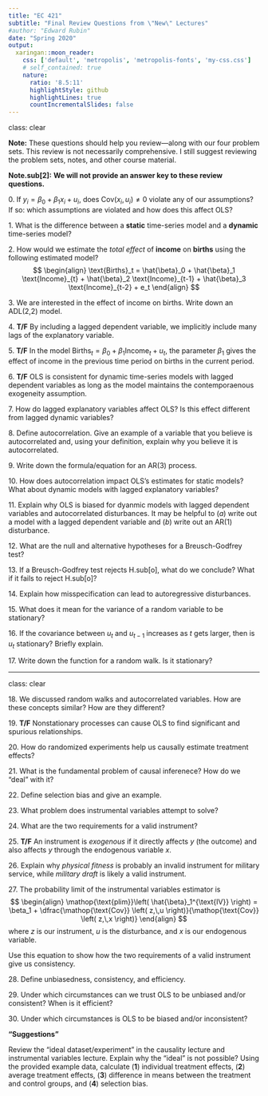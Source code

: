 ```yaml
---
title: "EC 421"
subtitle: "Final Review Questions from \"New\" Lectures"
#author: "Edward Rubin"
date: "Spring 2020"
output:
  xaringan::moon_reader:
    css: ['default', 'metropolis', 'metropolis-fonts', 'my-css.css']
    # self_contained: true
    nature:
      ratio: '8.5:11'
      highlightStyle: github
      highlightLines: true
      countIncrementalSlides: false
---
```

class: clear

**Note:** These questions should help you review—along with our four problem sets. This review is not necessarily comprehensive. I still suggest reviewing the problem sets, notes, and other course material.

**Note.sub[2]:** **We will not provide an answer key to these review questions.**

0\. If $y_i = \beta_0 + \beta_1 x_i + u_i$, does $\mathop{\text{Cov}} \left( x_i,\, u_i \right)\neq0$ violate any of our assumptions? If so: which assumptions are violated and how does this affect OLS?

1\. What is the difference between a **static** time-series model and a **dynamic** time-series model?

2\. How would we estimate the *total effect* of **income** on **births** using the following estimated model?
$$
\begin{align}
  \text{Births}_t = \hat{\beta}_0 + \hat{\beta}_1 \text{Income}_{t} + \hat{\beta}_2 \text{Income}_{t-1} + \hat{\beta}_3 \text{Income}_{t-2} + e_t
\end{align}
$$

3\. We are interested in the effect of income on births. Write down an ADL(2,2) model.

4\. **T/F** By including a lagged dependent variable, we implicitly include many lags of the explanatory variable.

5\. **T/F** In the model $\text{Births}_t = \beta_0 + \beta_1 \text{Income}_t + u_t$, the parameter $\beta_1$ gives the effect of income in the previous time period on births in the current period.

6\. **T/F** OLS is consistent for dynamic time-series models with lagged dependent variables as long as the model maintains the contemporaenous exogeneity assumption.

7\. How do lagged explanatory variables affect OLS? Is this effect different from lagged dynamic variables?

8\. Define autocorrelation. Give an example of a variable that you believe is autocorrelated and, using your definition, explain why you believe it is autocorrelated.

9\. Write down the formula/equation for an AR(3) process.

10\. How does autocorrelation impact OLS's estimates for static models? What about dynamic models with lagged explanatory variables?

11\. Explain why OLS is biased for dyanmic models with lagged dependent variables and autocorrelated disturbances. It may be helpful to $(a)$ write out a model with a lagged dependent variable and $(b)$ write out an AR(1) disturbance.

12\. What are the null and alternative hypotheses for a Breusch-Godfrey test?

13\. If a Breusch-Godfrey test rejects H.sub[o], what do we conclude? What if it fails to reject H.sub[o]?

14\. Explain how misspecification can lead to autoregressive disturbances.

15\. What does it mean for the variance of a random variable to be stationary?

16\. If the covariance between $u_t$ and $u_{t-1}$ increases as $t$ gets larger, then is $u_t$ stationary? Briefly explain.

17\. Write down the function for a random walk. Is it stationary?

---
class: clear

18\. We discussed random walks and autocorrelated variables. How are these concepts similar? How are they different?

19\. **T/F** Nonstationary processes can cause OLS to find significant and spurious relationships.

20\. How do randomized experiments help us causally estimate treatment effects?

21\. What is the fundamental problem of causal inferenece? How do we "deal" with it?

22\. Define selection bias and give an example.

23\. What problem does instrumental variables attempt to solve?

24\. What are the two requirements for a valid instrument?

25\. **T/F** An instrument is *exogenous* if it directly affects $y$ (the outcome) and also affects $y$ through the endogenous variable $x$.

26\. Explain why *physical fitness* is probably an invalid instrument for military service, while *military draft* is likely a valid instrument.

27\. The probability limit of the instrumental variables estimator is
$$
\begin{align}
  \mathop{\text{plim}}\left( \hat{\beta}_1^{\text{IV}} \right) = \beta_1 + \dfrac{\mathop{\text{Cov}} \left( z,\,u \right)}{\mathop{\text{Cov}} \left( z,\,x \right)}
\end{align}
$$
where $z$ is our instrument, $u$ is the disturbance, and $x$ is our endogenous variable.

Use this equation to show how the two requirements of a valid instrument give us consistency.

28\. Define unbiasedness, consistency, and efficiency.

29\. Under which circumstances can we trust OLS to be unbiased and/or consistent? When is it efficient?

30\. Under which circumstances is OLS to be biased and/or inconsistent?

**"Suggestions"**

Review the "ideal dataset/experiment" in the causality lecture and instrumental variables lecture. Explain why the "ideal" is not possible? Using the provided example data, calculate (**1**) individual treatment effects, (**2**) average treatment effects, (**3**) difference in means between the treatment and control groups, and (**4**) selection bias.
